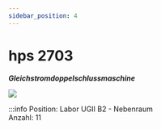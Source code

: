```yaml
---
sidebar_position: 4
---
```


# hps 2703
***Gleichstromdoppelschlussmaschine***

[![](/image/labore/b2/hps_2703_min.jpg)](/image/labore/b2/hps_2703.jpg)


:::info
Position:   Labor UGII B2 - Nebenraum\
Anzahl:     11